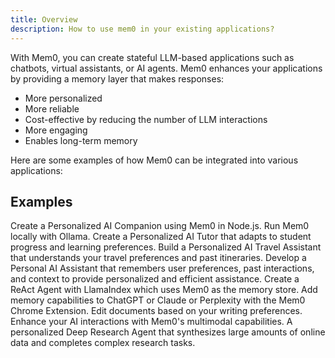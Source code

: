 ```yaml
---
title: Overview
description: How to use mem0 in your existing applications?
---
```



With Mem0, you can create stateful LLM-based applications such as chatbots, virtual assistants, or AI agents. Mem0 enhances your applications by providing a memory layer that makes responses:

- More personalized
- More reliable
- Cost-effective by reducing the number of LLM interactions
- More engaging
- Enables long-term memory

Here are some examples of how Mem0 can be integrated into various applications:

## Examples

<CardGroup cols={2}>
  <Card title="AI Companion in Node.js" icon="square-6" href="/examples/ai_companion_js">
    Create a Personalized AI Companion using Mem0 in Node.js.
  </Card>
  <Card title="Mem0 with Ollama" icon="square-1" href="/examples/mem0-with-ollama">
    Run Mem0 locally with Ollama.
  </Card>
  <Card title="Personal AI Tutor" icon="square-2" href="/examples/personal-ai-tutor">
    Create a Personalized AI Tutor that adapts to student progress and learning preferences.
  </Card>
  <Card title="Personal Travel Assistant" icon="square-3" href="/examples/personal-travel-assistant">
    Build a Personalized AI Travel Assistant that understands your travel preferences and past itineraries.
  </Card>
  <Card title="Customer Support Agent" icon="square-4" href="/examples/customer-support-agent">
    Develop a Personal AI Assistant that remembers user preferences, past interactions, and context to provide personalized and efficient assistance.
  </Card>
  <Card title="LlamaIndex Mem0" icon="square-5" href="/examples/llama-index-mem0">
    Create a ReAct Agent with LlamaIndex which uses Mem0 as the memory store.
  </Card>
  <Card title="Chrome Extension" icon="square-6" href="/examples/chrome-extension">
    Add memory capabilities to ChatGPT or Claude or Perplexity with the Mem0 Chrome Extension.
  </Card>
  <Card title="Document Writing with Mem0" icon="square-7" href="/examples/document-writing">
    Edit documents based on your writing preferences.
  </Card>
  <Card title="Multimodal Demo with Mem0" icon="square-7" href="/examples/multimodal-demo">
    Enhance your AI interactions with Mem0's multimodal capabilities.
  </Card>
  <Card title="Personalized Deep Research" icon="square-7" href="/examples/personalized-deep-research">
    A personalized Deep Research Agent that synthesizes large amounts of online data and completes complex research tasks.
  </Card>
</CardGroup>
